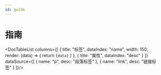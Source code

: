 ```yaml
---
id: guide
---
```

# 指南

<DocTableList columns={[
  {
    title: "标签",
    dataIndex: "name",
    width: 150,
    render: (data) => {
      return <code>{data}</code>
    }
  },
  {
    title: "属性",
    dataIndex: "desc"
  }
]} dataSource={[
  {
    name: "p",
    desc: "段落标签"
  },
  {
    name: "link",
    desc: "链接标签"
  }
]}/>

